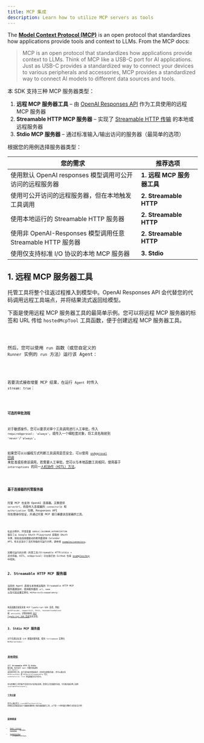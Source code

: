 ```yaml
---
title: MCP 集成
description: Learn how to utilize MCP servers as tools
---
```



The [**Model Context Protocol (MCP)**](https://modelcontextprotocol.io) is an open protocol that standardizes how applications provide tools and context to LLMs. From the MCP docs:

> MCP is an open protocol that standardizes how applications provide context to LLMs. Think of MCP like a USB-C port for AI applications. Just as USB-C provides a standardized way to connect your devices to various peripherals and accessories, MCP provides a standardized way to connect AI models to different data sources and tools.

本 SDK 支持三种 MCP 服务器类型：

1. **远程 MCP 服务器工具** – 由 [OpenAI Responses API](https://platform.openai.com/docs/guides/tools-remote-mcp) 作为工具使用的远程 MCP 服务器
2. **Streamable HTTP MCP 服务器** – 实现了 [Streamable HTTP 传输](https://modelcontextprotocol.io/docs/concepts/transports#streamable-http) 的本地或远程服务器
3. **Stdio MCP 服务器** – 通过标准输入/输出访问的服务器（最简单的选项）

根据您的用例选择服务器类型：

| 您的需求                                                    | 推荐选项                   |
| ----------------------------------------------------------- | -------------------------- |
| 使用默认 OpenAI responses 模型调用可公开访问的远程服务器    | **1. 远程 MCP 服务器工具** |
| 使用可公开访问的远程服务器，但在本地触发工具调用            | **2. Streamable HTTP**     |
| 使用本地运行的 Streamable HTTP 服务器                       | **2. Streamable HTTP**     |
| 使用非 OpenAI-Responses 模型调用任意 Streamable HTTP 服务器 | **2. Streamable HTTP**     |
| 使用仅支持标准 I/O 协议的本地 MCP 服务器                    | **3. Stdio**               |

## 1. 远程 MCP 服务器工具

托管工具将整个往返过程推入到模型中。OpenAI Responses API 会代替您的代码调用远程工具端点，并将结果流式返回给模型。

下面是使用远程 MCP 服务器工具的最简单示例。您可以将远程 MCP 服务器的标签和 URL 传给 `hostedMcpTool` 工具函数，便于创建远程 MCP 服务器工具。

<Code lang="typescript" code={hostedAgentExample} title="hostedAgent.ts" />

然后，您可以使用 `run` 函数（或您自定义的 `Runner` 实例的 `run` 方法）运行该 Agent：

<Code
  lang="typescript"
  code={hostedExample}
  title="Run with hosted MCP tools"
/>

若要流式接收增量 MCP 结果，在运行 `Agent` 时传入 `stream: true`：

<Code
  lang="typescript"
  code={hostedStreamExample}
  title="Run with hosted MCP tools (streaming)"
/>

#### 可选的审批流程

对于敏感操作，您可以要求对单个工具调用进行人工审批。传入 `requireApproval: 'always'`，或传入一个细粒度对象，将工具名映射到 `'never'`/`'always'`。

如果您可以以编程方式判断工具调用是否安全，可以使用 [`onApproval` 回调](https://github.com/openai/openai-agents-js/blob/main/examples/mcp/hosted-mcp-on-approval.ts) 来批准或拒绝该调用。若需要人工审批，您可以与本地函数工具相同，使用基于 `interruptions` 的同一[人机协作（HITL）方法](/openai-agents-js/zh/guides/human-in-the-loop/)。

<Code
  lang="typescript"
  code={hostedHITLExample}
  title="Human in the loop with hosted MCP tools"
/>

### 基于连接器的托管服务器

托管 MCP 也支持 OpenAI 连接器。无需提供 `serverUrl`，而是传入连接器的 `connectorId` 和 `authorization` 令牌。Responses API 将处理身份验证，并通过托管 MCP 接口暴露该连接器的工具。

<Code
  lang="typescript"
  code={hostedConnectorExample}
  title="Connector-backed hosted MCP tool"
/>

在此示例中，环境变量 `GOOGLE_CALENDAR_AUTHORIZATION` 保存了从 Google OAuth Playground 获取的 OAuth 令牌，授权由连接器驱动的服务器调用 Calendar API。有关还演示了流式传输的可运行示例，请参阅 [`examples/connectors`](https://github.com/openai/openai-agents-js/tree/main/examples/connectors)。

完整可运行的示例（托管工具/Streamable HTTP/stdio + 流式传输、HITL、onApproval）可在我们的 GitHub 仓库 [examples/mcp](https://github.com/openai/openai-agents-js/tree/main/examples/mcp) 中找到。

## 2. Streamable HTTP MCP 服务器

当您的 Agent 直接与本地或远程的 Streamable HTTP MCP 服务器通信时，使用服务器的 `url`、`name` 以及可选设置实例化 `MCPServerStreamableHttp`：

<Code
  lang="typescript"
  code={streamableHttpExample}
  title="Run with Streamable HTTP MCP servers"
/>

构造函数还接受其他 MCP TypeScript-SDK 选项，例如 `authProvider`、`requestInit`、`fetch`、`reconnectionOptions` 和 `sessionId`。详情请参阅 [MCP TypeScript SDK 仓库](https://github.com/modelcontextprotocol/typescript-sdk)及其文档。

## 3. Stdio MCP 服务器

对于仅通过标准 I/O 暴露的服务器，使用 `fullCommand` 实例化 `MCPServerStdio`：

<Code
  lang="typescript"
  code={stdioExample}
  title="Run with Stdio MCP servers"
/>

## 其他须知

对于 **Streamable HTTP** 和 **Stdio** 服务器，每次运行 `Agent` 时都可能调用 `list_tools()` 来发现可用工具。由于该往返会增加延迟（尤其是远程服务器），您可以通过向 `MCPServerStdio` 或 `MCPServerStreamableHttp` 传入 `cacheToolsList: true` 将结果缓存在内存中。

仅当您确信工具列表不会变化时才启用此选项。若需在之后使缓存失效，可在服务器实例上调用 `invalidateToolsCache()`。

### 工具过滤

您可以通过传入 `createMCPToolStaticFilter` 的静态过滤器或自定义函数来限制每个服务器暴露的工具。以下是一个同时展示两种方式的综合示例：

<Code lang="typescript" code={toolFilterExample} title="Tool filtering" />

## 延伸阅读

- [Model Context Protocol](https://modelcontextprotocol.io/) – 官方规范。
- [examples/mcp](https://github.com/openai/openai-agents-js/tree/main/examples/mcp) – 上文提到的可运行演示。
